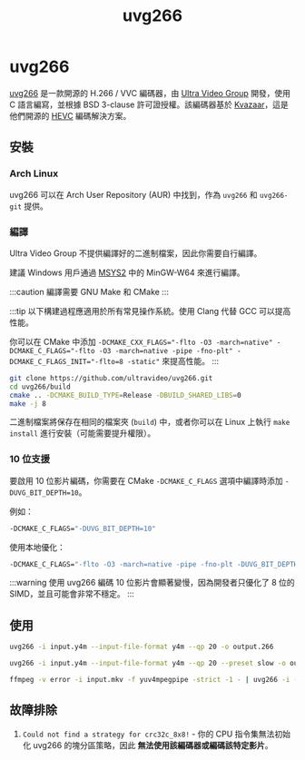 ﻿---
title: uvg266
sidebar_position: 13
---

# uvg266

[uvg266](https://github.com/ultravideo/uvg266/) 是一款開源的 H.266 / VVC 編碼器，由 [Ultra Video Group](https://ultravideo.fi/) 開發，使用 C 語言編寫，並根據 BSD 3-clause 許可證授權。該編碼器基於 [Kvazaar](/docs/encoders/Kvazaar)，這是他們開源的 [HEVC](/docs/video/HEVC) 編碼解決方案。

## 安裝

### Arch Linux

uvg266 可以在 Arch User Repository (AUR) 中找到，作為 `uvg266` 和 `uvg266-git` 提供。

### 編譯
Ultra Video Group 不提供編譯好的二進制檔案，因此你需要自行編譯。

建議 Windows 用戶通過 [MSYS2](https://msys2.org/) 中的 MinGW-W64 來進行編譯。

:::caution
編譯需要 GNU Make 和 CMake 
:::

:::tip
以下構建過程應適用於所有常見操作系統。使用 Clang 代替 GCC 可以提高性能。

你可以在 CMake 中添加 `-DCMAKE_CXX_FLAGS="-flto -O3 -march=native" -DCMAKE_C_FLAGS="-flto -O3 -march=native -pipe -fno-plt" -DCMAKE_C_FLAGS_INIT="-flto=8 -static"` 來提高性能。
:::

```bash
git clone https://github.com/ultravideo/uvg266.git
cd uvg266/build
cmake .. -DCMAKE_BUILD_TYPE=Release -DBUILD_SHARED_LIBS=0
make -j 8
```

二進制檔案將保存在相同的檔案夾 (`build`) 中，或者你可以在 Linux 上執行 `make install` 進行安裝（可能需要提升權限）。

### 10 位支援

要啟用 10 位影片編碼，你需要在 CMake `-DCMAKE_C_FLAGS` 選項中編譯時添加 `-DUVG_BIT_DEPTH=10`。

例如：
```bash
-DCMAKE_C_FLAGS="-DUVG_BIT_DEPTH=10"
```
使用本地優化：
```bash
-DCMAKE_C_FLAGS="-flto -O3 -march=native -pipe -fno-plt -DUVG_BIT_DEPTH=10"
```

:::warning
使用 uvg266 編碼 10 位影片會顯著變慢，因為開發者只優化了 8 位的 SIMD，並且可能會非常不穩定。
:::

## 使用

```bash title="簡單的 Y4M 輸入，QP 20 和原始 266 bitstream 輸出"
uvg266 -i input.y4m --input-file-format y4m --qp 20 -o output.266
```

```bash title="預設 slow，CRF 20，Y4M 輸入"
uvg266 -i input.y4m --input-file-format y4m --qp 20 --preset slow -o output.266
```

```bash title="FFmpeg 管道"
ffmpeg -v error -i input.mkv -f yuv4mpegpipe -strict -1 - | uvg266 -i - --input-file-format y4m --qp 20 --preset slow -o output.266
```

## 故障排除

1. `Could not find a strategy for crc32c_8x8!` - 你的 CPU 指令集無法初始化 uvg266 的塊分區策略，因此 **無法使用該編碼器或編碼該特定影片**。